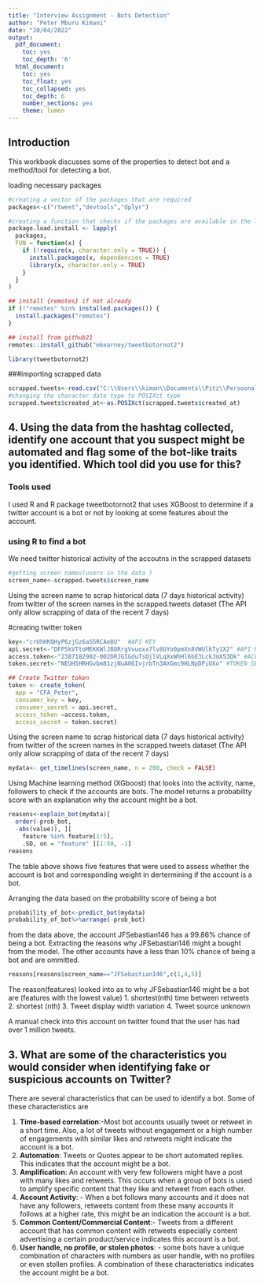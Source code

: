 ---
title: "Interview Assignment - Bots Detection"
author: "Peter Mburu Kimani"
date: "20/04/2022"
output:
  pdf_document:
    toc: yes
    toc_depth: '6'
  html_document:
    toc: yes
    toc_float: yes
    toc_collapsed: yes
    toc_depth: 6
    number_sections: yes
    theme: lumen
---

## Introduction
This workbook discusses some of the properties to detect bot and a method/tool for detecting a bot.

loading necessary packages
```{r}
#creating a vector of the packages that are required
packages<-c("rtweet","devtools","dplyr")

#creating a function that checks if the packages are available in the library, if not they are loaded from CRAN
package.load.install <- lapply(
  packages,
  FUN = function(x) {
    if (!require(x, character.only = TRUE)) {
      install.packages(x, dependencies = TRUE)
      library(x, character.only = TRUE)
    }
  }
)

## install {remotes} if not already
if (!"remotes" %in% installed.packages()) {
  install.packages("remotes")
}

## install from github21
remotes::install_github("mkearney/tweetbotornot2")
```
```{r}
library(tweetbotornot2)
```

###importing scrapped data
```{r}
scrapped.tweets<-read.csv("C:\\Users\\kiman\\Documents\\Pitz\\Persoonal Items\\Updated Applications\\Code For Africa\\CFA Interview\\scrapped_data.csv")
#changing the character date type to POSIXct type
scrapped.tweets$created_at<-as.POSIXct(scrapped.tweets$created_at)
```

## 4.	Using the data from the hashtag collected, identify one account that you suspect might be automated and flag some of the bot-like traits you identified. Which tool did you use for this?
### Tools used 
I used R and R package tweetbotornot2 that uses XGBoost to determine if a twitter account is a bot or not by looking at some features about the account. 

### using R to find a bot
We need twitter historical activity of the accoutns in the scrapped datasets 

```{r}
#getting screen names(users in the data )
screen_name<-scrapped.tweets$screen_name
```


Using the screen name to scrap historical data (7 days historical activity) from twitter of the screen names in the scrapped.tweets dataset (The API only allow scrapping of data of the recent 7 days)

#creating twitter token 
```{r}
key<-"crUhHKQHyP6zjGz6aS5RCAe0U"  #API KEY 
api.secret<-"DFP5kVTtoMEKKWlJB8RrgVvuoxx7lv8UYo0pmXn8VWUlkTy1X2" #API KEYSECRET
access.token<-"2387182982-002DRJGIGduTsQjlVLqXxWhHl6bE3LckJmX53Dk" #ACCESS TOKEN
token.secret<-"NEUH5HRHGvbm81zjNuA06IvjrbTn3AXGmc9HLNpDPiUXo" #TOKEN SECRET
```

```{r}

## Create Twitter token
token <- create_token(
  app = "CFA_Peter",
  consumer_key = key,
  consumer_secret = api.secret,
  access_token =access.token,
  access_secret = token.secret)
```

Using the screen name to scrap historical data (7 days historical activity) from twitter of the screen names in the scrapped.tweets dataset (The API only allow scrapping of data of the recent 7 days)

```{r}
mydata<- get_timelines(screen_name, n = 200, check = FALSE)
```


Using Machine learning method (XGboost) that looks into the activity, name, followers to check if the accounts are bots. The model returns a probability score with an explanation why the account might be a bot. 


```{r}
reasons<-explain_bot(mydata)[
  order(-prob_bot, 
  -abs(value)), ][
    feature %in% feature[1:5],
    .SD, on = "feature" ][1:50, -1]
reasons
```
The table above shows five features that were used to assess whether the account is bot and corresponding weight in dertermining if the account is a bot. 


Arranging  the data based on the probability score of being a bot
```{r}
probability_of_bot<-predict_bot(mydata)
probability_of_bot%>%arrange(-prob_bot)
```
from the data above, the account JFSebastian146 has a 99.86% chance of being a bot. 
Extracting the reasons why JFSebastian146 might a bought from the model. The other accounts have a less than 10% chance of being a bot and are ommitted.  
```{r}
reasons[reasons$screen_name=="JFSebastian146",c(1,4,5)]
```
The reason(features) looked into as to why JFSebastian146 might be a bot are (features with the lowest value) 
1. shortest(nth) time between retweets
2. shortest (nth)
3. Tweet display width variation
4. Tweet source unknown 

A manual check into this account on twitter found that the user has had over 1 million tweets. 

## 3.	What are some of the characteristics you would consider when identifying fake or suspicious accounts on Twitter?

There are several characteristics that can be used to identify a bot. Some of these characteristics are 

1.	**Time-based correlation**:-Most bot accounts usually tweet or retweet in a short time. Also, a lot of tweets without engagement or a high number of engagements with similar likes and retweets might indicate the account is a bot. 
2.	**Automation**: Tweets or Quotes appear to be short automated replies. This indicates that the account might be a bot. 
3.	**Amplification**: An account with very few followers might have a post with many likes and retweets. This occurs when a group of bots is used to amplify specific content that they like and retweet from each other. 
4.	**Account Activity**: - When a bot follows many accounts and it does not have any followers, retweets content from these many accounts it follows at a higher rate, this might be an indication the account is a bot. 
5.	**Common Content/Commercial Content**:- Tweets from a different account that has common content with retweets especially content advertising a certain product/service indicates this account is a bot. 
6.	**User handle, no profile, or stolen photos**: - some bots have a unique combination of characters with numbers as user handle, with no profiles or even stollen profiles. A combination of these characteristics indicates the account might be a bot. 

